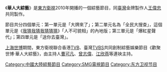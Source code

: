 {{unreferenced|time=2010-08-18T05:36:42+00:00}}
{{Infobox television
| 名稱 = 華人大綜藝
| 圖片 = 
| 圖說 = 
| 分類 = [[綜藝節目|綜藝節目]]
| 國家 = {{CHN}}
| 語言 = [[國語|國語]]
| 主持 = [[曹可凡|曹可凡]]、[[曾志偉|曾志偉]]、[[江欣燕|江欣燕]]
| 製作人 = [[王偉忠|王偉忠]]
| 旁白 = 
| 製作公司 = 
| 每集長 = 
| 頻道 = [[東方衛視|東方衛視]]、[[TVB|TVB]]、[[TVBS|TVBS]]
| 播出國家 = {{TWN}}
| 開始 = 2010年
| 結束 = 
}}
《'''華人大綜藝'''》是[[東方衛視|東方衛視]]2010年開播的一個綜藝節目，同[[臺灣|臺灣]]金牌製作人[[王偉忠|王偉忠]]共同製作。

節目共分四個單元：第一單元是「大牌來了」；第二單元名為「全民大搜查」，這個單元是《[[我猜我猜我猜猜猜|我猜我猜我猜猜猜]]》「人不可貌相」的內地版；第三單元是「爆紅星聲代」；第四單元是「送你去臺灣」。

[[上海世博|上海世博]]期間，東方衛視聯合香港[[TVB|TVB]]、臺灣[[TVBS|TVBS]]共同創制綜藝娛樂節目《歡聚世博·華人大綜藝》，由主持人[[曹可凡|曹可凡]]、[[曾志偉|曾志偉]]、[[江欣燕|江欣燕]]等連袂主持。

{{中国电视小作品}}
[[Category:中國大陸綜藝節目|Category:中國大陸綜藝節目]]
[[Category:SMG電視節目|Category:SMG電視節目]]
[[Category:东方卫视节目|Category:东方卫视节目]]

{{东方卫视综艺节目}}